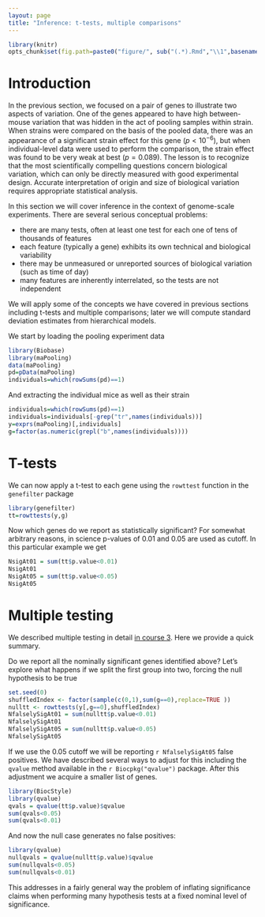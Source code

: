 ```yaml
---
layout: page
title: "Inference: t-tests, multiple comparisons"
---
```


```r
library(knitr)
opts_chunk$set(fig.path=paste0("figure/", sub("(.*).Rmd","\\1",basename(knitr:::knit_concord$get('infile'))), "-"))
```


# Introduction

In the previous section, we focused on a pair of genes to
illustrate two aspects of variation.  One of the genes appeared to
have high between-mouse variation that was hidden in the act
of pooling samples within strain.  When strains were compared on
the basis of the pooled data, there was an appearance of a significant
strain
effect for this gene ($p < 10^{-6}$), but when individual-level data were used to
perform the comparison, the strain effect was found to be very
weak at best ($p = 0.089$).  The lesson is to recognize that the
most scientifically compelling questions concern biological variation,
which can only be directly measured with good experimental design.  Accurate
interpretation of origin and size of biological variation requires
appropriate statistical analysis.

In this section we will cover inference in the context of genome-scale experiments.  There are several serious conceptual problems:

- there are many tests, often at least one test for each one of tens of thousands of features
- each feature (typically a gene) exhibits its own technical and biological variability
- there may be unmeasured or unreported sources of biological variation (such as time of day)
- many features are inherently interrelated, so the tests are not independent

We will apply some of the concepts we have covered in previous
sections including t-tests and multiple comparisons; later we will
compute standard deviation estimates from hierarchical models.

We start by loading the pooling experiment data


```r
library(Biobase)
library(maPooling)
data(maPooling)
pd=pData(maPooling)
individuals=which(rowSums(pd)==1)
```

And extracting the individual mice as well as their strain

```r
individuals=which(rowSums(pd)==1)
individuals=individuals[-grep("tr",names(individuals))]
y=exprs(maPooling)[,individuals]
g=factor(as.numeric(grepl("b",names(individuals))))
```

<a name="rowWiseT"></a>

# T-tests

We can now apply a t-test to each gene using the `rowttest` function in the `genefilter` package

```r
library(genefilter)
tt=rowttests(y,g)
```

<a name="naive"></a>
Now which genes do we report as statistically significant? For somewhat arbitrary reasons, in science p-values of 0.01 and 0.05 are used as cutoff. In this particular example we get

```r
NsigAt01 = sum(tt$p.value<0.01)
NsigAt01
NsigAt05 = sum(tt$p.value<0.05)
NsigAt05
```

<a name="sham"></a>

# Multiple testing
We described multiple testing in detail [in course 3](http://genomicsclass.github.io/book/pages/multiple_testing.html). Here we provide a quick summary.

Do we report all the nominally significant
genes identified above? Let's explore what happens if we split the first group into two, forcing the null hypothesis to be true

```r
set.seed(0)
shuffledIndex <- factor(sample(c(0,1),sum(g==0),replace=TRUE ))
nulltt <- rowttests(y[,g==0],shuffledIndex)
NfalselySigAt01 = sum(nulltt$p.value<0.01)
NfalselySigAt01
NfalselySigAt05 = sum(nulltt$p.value<0.05)
NfalselySigAt05
```

<a name="adjusted"></a>

If we use the 0.05 cutoff we will be reporting `r NfalselySigAt05` false positives. We have described several ways to adjust for this including the `qvalue` method available in the `r Biocpkg("qvalue")` package. After this adjustment we acquire
a smaller list of genes.

```r
library(BiocStyle)
library(qvalue)
qvals = qvalue(tt$p.value)$qvalue
sum(qvals<0.05)
sum(qvals<0.01)
```

<a name="demo"></a>
And now the null case generates no false positives:

```r
library(qvalue)
nullqvals = qvalue(nulltt$p.value)$qvalue
sum(nullqvals<0.05)
sum(nullqvals<0.01)
```

This addresses in a fairly general way the problem of inflating
significance claims when performing many hypothesis tests at
a fixed nominal level of significance.
